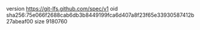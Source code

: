 version https://git-lfs.github.com/spec/v1
oid sha256:75e066f2688cab6db3b8449199fca6d407a8f23f65e33930587412b27abeaf00
size 9180760
